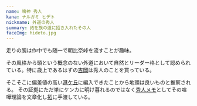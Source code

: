 ```yaml
---
name: 鳴神 秀人
kana: ナルガミ ヒデト
nickname: 外道の秀人
summary: 拓を族の道に招き入れたその人
faceImg: hideto.jpg
---
```

走りの腕は作中でも随一で朝比奈峠を流すことが趣味。

その風格から頭という概念のない外道において自然とリーダー格として認められている。特に歳上であるはずの[吉岡](/people/yoshioka)は秀人のことを買っている。

そこそこに偏差値の高い[港ケ丘](/orgs/minatogaoka)に編入できたことから地頭は良いものと推察される。
その証拠にただ単にケンカに明け暮れるのではなく[秀人メモ](/terms#秀人メモ)としてその喧嘩理論を文章化し[拓](/people/taku)に手渡している。